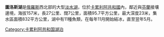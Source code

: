 {{Infobox lake
 | lake_name = 圖洛斯湖<br>Тулос<br>Tuulijärvi
 | image_lake = 
 | caption_lake = 
 | image_bathymetry = 
 | caption_bathymetry = 
 | location = [[卡累利阿共和国|卡累利阿共和国]]
 | coords = {{Coord|63.5666667|N|30.55|E|region:RU_type:waterbody|display=inline,title}}
 | type = 
 | inflow = 
 | outflow = 
 | catchment = 
 | basin_countries = {{RUS}}
 | length = 
 | width = 
 | area = 
 | depth = 
 | max-depth = 
 | volume = 
 | residence_time = 
 | shore = 
 | elevation =157 
 | islands = 
 | cities = 
}}
'''圖洛斯湖'''是[[俄羅斯|俄羅斯]]西北部的大型[[淡水湖|淡水湖]]，位於[[卡累利阿共和國|卡累利阿共和國]]內，鄰近與[[芬蘭|芬蘭]]接壤邊境，海拔157米，長27公里、闊7公里，面積95.7平方公里，最大深度23米，集水區面積832平方公里，湖中有11種魚類，在每年11月開始結冰，直至翌年5月。

{{Russia-geo-stub}}
[[Category:卡累利阿共和国湖泊|Category:卡累利阿共和国湖泊]]